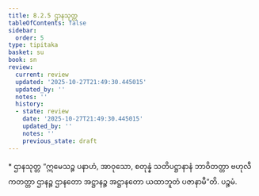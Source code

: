 ```yaml
---
title: 8.2.5 ဌာနသုတ္တ
tableOfContents: false
sidebar:
  order: 5
type: tipitaka
basket: su
book: sn
review:
  current: review
  updated: '2025-10-27T21:49:30.445015'
  updated_by: ''
  notes: ''
  history:
  - state: review
    date: '2025-10-27T21:49:30.445015'
    updated_by: ''
    notes: ''
    previous_state: draft
---
```



<ReviewStatus review={frontmatter.review} showDetails={true} />

<HypothesisAnnotation frontmatter={frontmatter} />

<DynamicBreadcrumb />

<Paragraph type="center" book="sn">
* ဌာနသုတ္တ
</Paragraph>

<Division number="913" book="sn" e="ch" v="18" p="419">

<Paragraph number="1601" book="sn">
“ဣမေသဉ္စ ပနာဟံ, အာဝုသော, စတုန္နံ သတိပဋ္ဌာနာနံ ဘာဝိတတ္တာ ဗဟုလီကတတ္တာ ဌာနဉ္စ ဌာနတော အဋ္ဌာနဉ္စ အဋ္ဌာနတော ယထာဘူတံ ပဇာနာမီ”တိ.

</Paragraph>
</Division>

<Paragraph number="1602" type="center" book="sn">
ပဉ္စမံ.
</Paragraph>